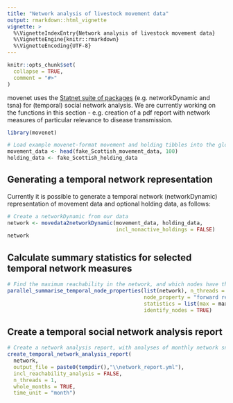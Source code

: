 ```yaml
---
title: "Network analysis of livestock movement data"
output: rmarkdown::html_vignette
vignette: >
  %\VignetteIndexEntry{Network analysis of livestock movement data}
  %\VignetteEngine{knitr::rmarkdown}
  %\VignetteEncoding{UTF-8}
---
```


```r
knitr::opts_chunk$set(
  collapse = TRUE,
  comment = "#>"
)
```
movenet uses the [Statnet suite of packages](https://statnet.org/packages/) (e.g. networkDynamic and tsna) for (temporal) social network analysis. We are currently working on  the functions in this section - e.g. creation of a pdf report with network measures of particular relevance to disease transmission.

```r
library(movenet)

# Load example movenet-format movement and holding tibbles into the global environment:
movement_data <- head(fake_Scottish_movement_data, 100)
holding_data <- fake_Scottish_holding_data
```

## Generating a temporal network representation

Currently it is possible to generate a temporal network (networkDynamic) representation
of movement data and optional holding data, as follows:

```R
# Create a networkDynamic from our data
network <- movedata2networkDynamic(movement_data, holding_data,
                                   incl_nonactive_holdings = FALSE)
network
```

## Calculate summary statistics for selected temporal network measures

```R
# Find the maximum reachability in the network, and which nodes have this property.
parallel_summarise_temporal_node_properties(list(network), n_threads = 4,
                                            node_property = "forward reachability",
                                            statistics = list(max = max),
                                            identify_nodes = TRUE)
```


## Create a temporal social network analysis report

```R
# Create a network analysis report, with analyses of monthly network snapshots
create_temporal_network_analysis_report(
  network,
  output_file = paste0(tempdir(),"\\network_report.yml"),
  incl_reachability_analysis = FALSE,
  n_threads = 1,
  whole_months = TRUE,
  time_unit = "month")
  
```

